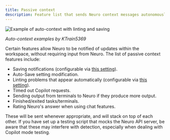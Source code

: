 ```yaml
---
title: Passive context
description: Feature list that sends Neuro context messages autonomously
---
```



<Image src={TonyLint} alt="Example of auto-context with linting and saving" />

*Auto-context examples by KTrain5369*

Certain features allow Neuro to be notified of updates within the workspace, without requiring input from Neuro.
The list of passive context features include:

- Saving notifications (configurable via [this setting](/docs/client/reference/settings#send-save-notifications)).
- Auto-Save setting modification.
- Linting problems that appear automatically (configurable via [this setting](/docs/client/reference/settings#send-new-linting-problems-on)).
- Timed out Copilot requests.
- Sending output from terminals to Neuro if they produce more output.
- Finished/exited tasks/terminals.
- Rating Neuro's answer when using chat features.

These will be sent whenever appropriate, and will stack on top of each other.
If you have set up a testing script that mocks the Neuro API server, be aware that these may interfere with detection, especially when dealing with Copilot mode testing.
